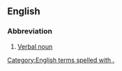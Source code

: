 ==English==

===Abbreviation===
{{rfc-header|Abbreviation}}
{{head|en|abbreviation}}

# {{lb|en|grammar}} [[verbal noun|Verbal noun]]
[[Category:English terms spelled with .]]